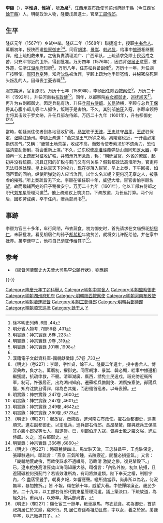 {{明清人物信息框
| 姓名 = 李頤
| 原名 =
| 圖片名稱= 
| 圖片大小 =
| 圖片說明 = 
| 最高職務 =工部右侍郎總理河道提督軍務兼管漕運事務
| 國家 = 大明 
| 爵位 =
| 籍貫 = [[江西承宣布政使司|江西承宣布政使司]][[饒州府|饒州府]][[餘干縣|餘干縣]]
| 族裔 = 
| 字號 = 字'''惟貞'''，號'''及泉'''
| 諡號 =
| 出生日期 = 生年不詳
| 出生地點 =
| 逝世日期 = 萬曆三十年（1602年）
| 逝世地點 =
| 墓葬 =
| 配偶 = 
| 親屬 = 祖[[李伯卿|李伯卿]]，父[[李思|李思]]，弟[[李謙|李謙]]<br>姪[[李正敷|李正敷]]，婿[[胡希祖|胡希祖]]，孙[[李若金|李若金]]
| 出身 =
* 隆慶二年戊辰科进士
| 經歷 =
| 著作 =  
}}
'''李頤'''（{{bd|？||1602年}}），字'''惟貞'''、'''惟禎'''<ref>徐本明史列傳 ,6冊 ,44</ref>，號'''及泉'''<ref>明分省人物考 ,7冊56卷 ,431</ref>，[[江西承宣布政使司|江西承宣布政使司]][[饒州府|饒州府]][[餘干縣|餘干縣]]（今[[江西省|江西省]][[餘干縣|餘干縣]]）人，明朝政治人物，隆慶戊辰進士，官至[[工部侍郎|工部侍郎]]。

== 生平 ==
隆庆元年（1567年）乡试中举。隆庆二年（1568年）聯捷進士，授职[[中书舍人|中书舍人]]。萬曆初年，授陕西道[[監察御史|監察御史]]<ref>明實錄：神宗實錄 ,6卷 ,223</ref><ref>明實錄：神宗實錄 ,9卷 ,319</ref>。同官[[胡涍|胡涍]]、[[景嵩|景嵩]]、[[韩必显|韩必显]]，给事中[[雒遵|雒遵]]相继獲罪，他上疏相救未果。之後負責清理湖广、广西军队，上疏请求免除士民远戍之苦，只充军邻近的卫所，得到批准。万历四年（1576年），因违背[[张居正|张居正]]意愿，被外遷，任浙江[[湖州府|湖州府]]知府<ref name="#1">明實錄：神宗實錄 ,101卷 ,1998</ref>。万历八年，任苏松兵备副使<ref name="#1"/>。万历十一年，升任湖广按察使。[[郧阳兵变|郧阳兵变]]時，知府[[沈鈇|沈鈇]]被治罪，李颐上疏为他申辩冤情，并秘密杀死带头叛乱的人。因母喪[[丁憂|丁憂]]去職<ref>漢籍電子文獻資料庫-國朝獻徵錄 ,57卷 ,733</ref><ref>《明史》（卷227）：李頤，字惟貞，餘干人。隆慶二年進士。授中書舍人。博習典故，負才名。萬曆初，擢御史。同官胡涍、景嵩、韓必顯，給事中雒遵相繼獲譴，抗疏申救，不聽。清軍湖廣、廣西，請免土民遠戍，祇充傍近衞所軍，制可。忤張居正，出為湖州知府。遷蘇松兵備副使、湖廣按察使。鄖陽兵變，知府沈鈇且得罪，頤為白其冤，而密殲首亂者。以母喪歸。</ref>。

服丧期满，官复原职。万历十七年（1589年），李頤出任陕西[[按察使|按察使]]<ref>明實錄：神宗實錄 ,247卷 ,4600</ref>。万历二十年（1592年），升任河南右[[布政使|布政使]]<ref>明實錄：神宗實錄 ,247卷 ,4601</ref>。同年，以都察院[[右佥都御史|右佥都御史]]、[[顺天巡抚|巡抚顺天]]<ref>明實錄：神宗實錄 ,249卷 ,4642</ref>。再升为右副都御史。因定兵亂有功，升任[[兵部右侍郎|兵部右侍郎]]。[[长昂|长昂]]骄横，李颐与总兵[[王保|王保]]将其心腹小郎儿等七人抓住，叛贼于是害怕。不久，其别部[[伯牙|伯牙]]入寇，李颐率领将士将其击败于罗文峪，升任兵部左侍郎。万历二十九年（1601年），升右都御史<ref>明實錄：神宗實錄 ,360卷 ,6723</ref><ref>《明史》（卷227）：起故官，莅陝西，進河南右布政使。擢右僉都御史，巡撫順天。進右副都御史。以定亂兵，進兵部右侍郎。長昂桀驁，頤與總兵王保擒其心腹小郎兒等七人，賊遂讋。已，別部伯牙入寇，督將士敗之羅文峪，進左侍郎。久之，進右都御史。</ref>。

當時，朝廷派往使者到各地征收矿税。[[马堂|马堂]]驻于[[天津|天津]]，[[王忠|王忠]]驻守[[昌平|昌平]]，[[王虎|王虎]]驻保定，[[张晔|张晔]]驻通州。李颐上疏道：“燕京是王气所钟之地，离陵寝也近，一开凿必定损伤灵气。”又稱：“畿辅土地荒芜，收成不高，而敕令使者索求却不遗余力，恐怕临清变乱惨剧，将会重新上演。”不久，辽东税使[[高淮|高淮]]诬蔑弹劾山海同知[[罗大器|罗大器]]，李颐再一次上疏反对征收矿税，并暗示[[万历怠政|万历怠政]]，称：“朝廷监官，外省的僚属，起初并没有统摄，况且辽阳的矿税与蓟门又有何关系？假若都效法高淮所为，官吏将无法归类处理。皇上执掌天下的权力，现在尽落入宦官，早上上奏，下午回报，如同声音的回响。纵使所弹劾的人应当治罪，以什么名义呢？更何况无辜之人，被暴虐的摧残。”所上奏疏皆无下文。李颐在镇任职十年，威望大增。宦官害怕李颐名望，故而畿辅百姓的日子稍微安宁。万历二十九年（1601年），他以工部右侍郎之职代[[刘东星|刘东星]]管理河道<ref>明實錄：神宗實錄 ,366卷 ,6860</ref>。他上疏建议上筑决口，下疏故道，为长远打算。两个月后，因积劳成疾，卒于任内。赠兵部尚书<ref>《明史》（卷227）：時礦稅使四出。馬堂駐天津，王忠駐昌平，王虎駐保定，張曄駐通州。頤疏言：「燕京 王氣所鍾，去陵寢近，開鑿必損靈氣。」又言：「畿輔地荒歲儉，而敕使誅求不遺纖屑，恐臨清 激變之慘，復見輦轂下。」已，遼東稅使高淮誣劾山海同知羅大器，頤復言：「內監外僚，初無 統攝，且遼陽礦稅何預薊門？若皆效淮所為，有司將無遺類。陛下奉天之權，制馭宇內，今 盡落宦豎手，朝奏夕報，如響應聲。縱所劾當罪，尚非所以為名，何況無辜，暴加摧折。」皆 不報。頤在鎮十年，威望大著。中使憚頤廉正，畿民少安。二十九年，以工部右侍郎代劉東星管理河道。議上築決口，下疏故道，為經久計。甫兩月，以勞卒。贈兵部尚書。</ref>。

==事跡==
李颐为官三十多年，车行简陋，布衣蔬食。初为御史时，首先请求在文庙祭祀[[胡居仁|胡居仁]]，未获批准。看见胡居仁的孙子[[胡希祖|胡希祖]]年幼贫苦，就将女儿许配给他，并在家中抚养。弟李谦早亡，他将自己荫庇传给其子<ref>《明史》（卷227）：頤仕宦三十餘年，敝車羸馬，布衣蔬食。初為御史，首請祀胡居仁於文廟，寢未行。見 居仁裔孫希祖幼且貧，字以女，養之於家。弟謙早卒，以己廕畀其子。</ref>。

==参考==
{{reflist|2}}
*《總督河漕御史大夫晉大司馬李公頤行狀》，[[劉應麒|劉應麒]]

{{-}}
{{start box}}
{{s-off}}
{{succession box|[[史朝鉉|史朝鉉]]|[[熊汝器|熊汝器]]|[[明朝|明朝]][[浙江|浙江]][[湖州府|湖州府]][[知府|知府]]|萬曆七年（1579年）上任}}
{{end box}}

{{隆慶二年戊辰科殿試金榜}}
{{DEFAULTSORT:Li李}}
[[Category:隆慶元年丁卯科舉人|Category:隆慶元年丁卯科舉人]]
[[Category:明朝中書舍人|Category:明朝中書舍人]]
[[Category:明朝監察御史|Category:明朝監察御史]]
[[Category:明朝湖州府知府|Category:明朝湖州府知府]]
[[Category:明朝陕西按察使|Category:明朝陕西按察使]]
[[Category:明朝河南布政使|Category:明朝河南布政使]]
[[Category:明朝漕運總督|Category:明朝漕運總督]]
[[Category:明朝工部侍郎|Category:明朝工部侍郎]]
[[Category:明朝兵部侍郎|Category:明朝兵部侍郎]]
[[Category:明朝顺天巡抚|Category:明朝顺天巡抚]]
[[Category:餘干人|Category:餘干人]]
[[Category:李姓|Y]]
